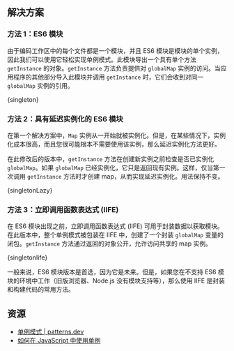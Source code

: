 

## 解决方案

### 方法 1：ES6 模块

由于编码工作区中的每个文件都是一个模块，并且 ES6 模块是模块的单个实例，因此我们可以使用它轻松实现单例模式。此模块导出一个具有单个方法 `getInstance` 的对象。`getInstance` 方法负责提供对 `globalMap` 实例的访问。当应用程序的其他部分导入此模块并调用 `getInstance` 时，它们会收到对同一 `globalMap` 实例的引用。

<MDXCodeBlock>
  {singleton}
</MDXCodeBlock>

### 方法 2：具有延迟实例化的 ES6 模块

在第一个解决方案中，`Map` 实例从一开始就被实例化。但是，在某些情况下，实例化成本很高，而且您很可能根本不需要使用该实例，那么延迟实例化方法更好。

在此修改后的版本中，`getInstance` 方法在创建新实例之前检查是否已实例化 `globalMap`。如果 `globalMap` 已经实例化，它只是返回现有实例。这样，仅当第一次调用 `getInstance` 方法时才创建 map，从而实现延迟实例化。用法保持不变。

<MDXCodeBlock>
  {singletonLazy}
</MDXCodeBlock>

### 方法 3：立即调用函数表达式 (IIFE)

在 ES6 模块出现之前，立即调用函数表达式 (IIFE) 可用于封装数据以获取模块。在此版本中，整个单例模式被包装在 IIFE 中，创建了一个封装 `globalMap` 变量的闭包。`getInstance` 方法通过返回的对象公开，允许访问共享的 map 实例。

<MDXCodeBlock>
  {singletonIife}
</MDXCodeBlock>

一般来说，ES6 模块版本是首选，因为它是未来。但是，如果您在不支持 ES6 模块的环境中工作（旧版浏览器、Node.js 没有模块支持等），那么使用 IIFE 是封装和构建代码的常用方法。

## 资源

* [单例模式 | patterns.dev](https://www.patterns.dev/vanilla/singleton-pattern)
* [如何在 JavaScript 中使用单例](https://www.digitalocean.com/community/tutorials/js-js-singletons)
